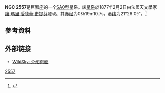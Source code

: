 {{Infobox galaxy
| name = [[NGC天體表|NGC]] 2557
| image = [[File:NGC2557_-_SDSS_DR14.jpg|NGC 2557]]
}}
{{NGCInfoBox|NGCID=NGC 2101|其他編號=|發現者=讓·瑪里·愛德華·史提芬||曆元=|發現日期=1877年2月2日|赤經=08時19分10.7秒
|赤緯=21°26'09"|星座=巨蟹座|星體=星系|星等=|表面亮度=|藍等=}}
'''NGC 2557'''是巨蟹座的一个[[哈伯序列|SA0型]]星系。該[[星系|星系]]於1877年2月2日由法國天文學家[[讓·瑪里·愛德華·史提芬|讓·瑪里·愛德華·史提芬]]發現。其[[赤经|赤经]]为08h19m10.7s，[[赤纬|赤纬]]为21°26'09"。<ref>{{Cite web |url=http://cseligman.com/text/atlas/ngc25a.htm#2557 |title=Seligman |access-date=2022-03-26 |archive-date=2016-03-05 |archive-url=https://web.archive.org/web/20160305075700/http://cseligman.com/text/atlas/ngc25a.htm#2557 }}</ref>
==參考資料==
{{reflist}}
== 外部链接 ==
* [http://www.wikisky.org/?object=NGC+2557 WikiSky: 介绍页面]{{Wayback|url=http://www.wikisky.org/?object=NGC+2557 |date=20160305043643 }}
{{NGCReference|2557}}
{{Catalogs|NGC=2557}}
{{星系小作品}}

[[Category:巨蟹座NGC天體|2557]]